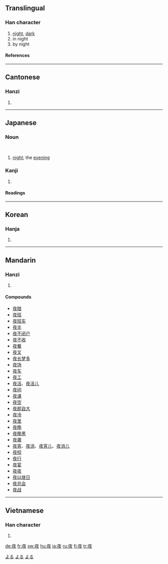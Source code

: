 {{see|亱}}

==Translingual==
===Han character===
{{Han char|rn=36|rad=夕|as=05|sn=8|four=0024<sub>7</sub>|canj=卜人弓大 (YONK)}}
# [[night]], [[dark]]
# in night
# by night
====References====
{{Han ref|kx=0246.180|dkj=05763|dj=0490.070|hdz=10285.010|uh=591C|ud=22812|bh=A95D|bd=43357}}
----
==Cantonese==
===Hanzi===
{{yue-hanzi|jyut=|y=ye6}}
# {{defn|Cantonese}}
----
==Japanese==
===Noun===
[[Category:1000 Japanese basic words|よる]]
{{ja-noun|k|hira=よる|rom=yoru}} </br>
{{ja-noun|k|hira=よ|rom=yo}}
[[Category:Japanese nouns|よる]] <!--override the noun's index-->
# [[night]]; the [[evening]]
[[Category:ja:Time|よる]]
===Kanji===
{{ja-kanji|grade=2|rs=夕05}}
# {{defn|Japanese}} 
====Readings====
{{ja-readings|on=[[や]] (ya)|kun=[[よ]] (yo), [[よる]] (yoru)}}

----

==Korean==
===Hanja===
{{ko-hanja|hangeul=야|rv=ya|mr=ya}}
# {{defn|Korean}}
----
==Mandarin==
===Hanzi===
{{cmn-hanzi|pin=[[yè]] (ye4)|wg=yeh<sup>4</sup>}}
# {{defn|Mandarin}}

====Compounds====
*[[夜暗]]
*[[夜班]]
*[[夜班车]]
*[[夜半]]
*[[夜不闭户]]
*[[夜不收]]
*[[夜餐]]
*[[夜叉]]
*[[夜长梦多]]
*[[夜场]]
*[[夜车]]
*[[夜工]]
*[[夜活]]、[[夜活儿]]
*[[夜间]]
*[[夜课]]
*[[夜空]]
*[[夜郎自大]]
*[[夜冷]]
*[[夜里]]
*[[夜晚]]
*[[夜晚黑]]
*[[夜袭]]
*[[夜宵]]、[[夜消]]、[[夜宵儿]]、[[夜消儿]]
*[[夜校]]
*[[夜行]]
*[[夜宴]]
*[[夜夜]]
*[[夜以继日]]
*[[夜总会]]
*[[夜战]]
----
==Vietnamese==
===Han character===
{{vi-hantu|dạ}}
# {{defn|Vietnamese}}

[[de:夜]]
[[fr:夜]]
[[sw:夜]]
[[hu:夜]]
[[ja:夜]]
[[ru:夜]]
[[fi:夜]]
[[tr:夜]]